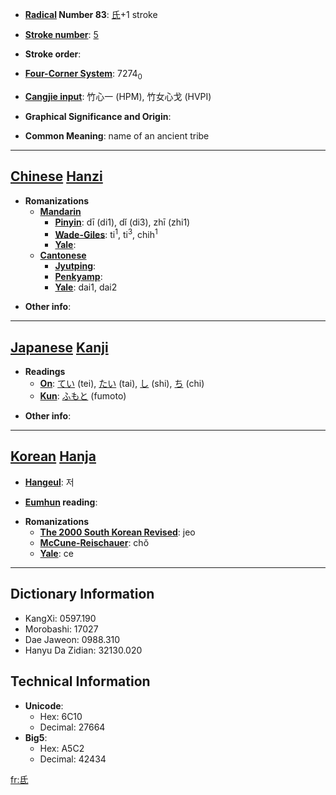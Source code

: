 * '''[[Wiktionary:Chinese radical index| Radical]] Number 83''': [[Wiktionary:Chinese radical index 氏|氏]]+1 stroke

* '''[[Wiktionary:Chinese total strokes index|Stroke number]]''': [[Wiktionary:Chinese total strokes index 5|5]]

* '''Stroke order''': 

* '''[[Wiktionary:Chinese four corner index|Four-Corner System]]''': 7274<sub>0</sub>

* '''[[Wiktionary:Chinese Cangjie index|Cangjie input]]''': 竹心一 (HPM), 竹女心戈 (HVPI)

* '''Graphical Significance and Origin''': 

* '''Common Meaning''': name of an ancient tribe

----

== [[Chinese]] [[Hanzi]] ==

* '''Romanizations'''
** '''[[Mandarin]]'''
*** '''[[Pinyin]]''': dī (di1), dǐ (di3), zhī (zhi1)
*** '''[[Wade-Giles]]''': ti<sup>1</sup>, ti<sup>3</sup>, chih<sup>1</sup>
*** '''[[Yale]]''': 
** '''[[Cantonese]]'''
*** '''[[Jyutping]]''':
*** '''[[Penkyamp]]''': 
*** '''[[Yale]]''': dai1, dai2

* '''Other info''': 

----

== [[Japanese]] [[Kanji]] ==

* '''Readings'''
** '''[[On]]''': [[てい]] (tei), [[たい]] (tai), [[し]] (shi), [[ち]] (chi)
** '''[[Kun]]''': [[ふもと]] (fumoto)

* '''Other info''':  

----

== [[Korean]] [[Hanja]] ==

* '''[[Hangeul]]''': 저

* '''[[Eumhun]] reading''': 

* '''Romanizations'''
** '''[[The 2000 South Korean Revised Romanization|The 2000 South Korean Revised]]''': jeo
** '''[[McCune-Reischauer]]''': chŏ
** '''[[Yale]]''': ce

----

== Dictionary Information ==

* KangXi: 0597.190
* Morobashi: 17027
* Dae Jaweon: 0988.310
* Hanyu Da Zidian: 32130.020

== Technical Information ==

* '''Unicode''':
** Hex: 6C10
** Decimal: 27664
* '''Big5''':
** Hex: A5C2
** Decimal: 42434

[[fr:氐]]